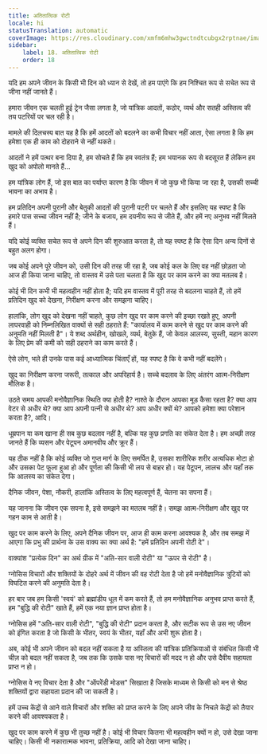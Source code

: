 ```yaml
---
title: अतितात्विक रोटी
locale: hi
statusTranslation: automatic
coverImage: https://res.cloudinary.com/xmfm6mhw3gwctndtcubgx2rptnae/image/upload/v1740468922/small_cover_tratado_de_psicologia_revolucionaria_a4c0dca4e0.webp
sidebar:
    label: 18. अतितात्विक रोटी
    order: 18
---
```

यदि हम अपने जीवन के किसी भी दिन को ध्यान से देखें, तो हम पाएंगे कि हम निश्चित रूप से सचेत रूप से जीना नहीं जानते हैं।

हमारा जीवन एक चलती हुई ट्रेन जैसा लगता है, जो यांत्रिक आदतों, कठोर, व्यर्थ और सतही अस्तित्व की तय पटरियों पर चल रही है।

मामले की दिलचस्प बात यह है कि हमें आदतों को बदलने का कभी विचार नहीं आता, ऐसा लगता है कि हम हमेशा एक ही काम को दोहराने से नहीं थकते।

आदतों ने हमें पत्थर बना दिया है, हम सोचते हैं कि हम स्वतंत्र हैं; हम भयानक रूप से बदसूरत हैं लेकिन हम खुद को अपोलो मानते हैं...

हम यांत्रिक लोग हैं, जो इस बात का पर्याप्त कारण है कि जीवन में जो कुछ भी किया जा रहा है, उसकी सच्ची भावना का अभाव है।

हम प्रतिदिन अपनी पुरानी और बेतुकी आदतों की पुरानी पटरी पर चलते हैं और इसलिए यह स्पष्ट है कि हमारे पास सच्चा जीवन नहीं है; जीने के बजाय, हम दयनीय रूप से जीते हैं, और हमें नए अनुभव नहीं मिलते हैं।

यदि कोई व्यक्ति सचेत रूप से अपने दिन की शुरुआत करता है, तो यह स्पष्ट है कि ऐसा दिन अन्य दिनों से बहुत अलग होगा।

जब कोई अपने पूरे जीवन को, उसी दिन की तरह जी रहा है, जब कोई कल के लिए वह नहीं छोड़ता जो आज ही किया जाना चाहिए, तो वास्तव में उसे पता चलता है कि खुद पर काम करने का क्या मतलब है।

कोई भी दिन कभी भी महत्वहीन नहीं होता है; यदि हम वास्तव में पूरी तरह से बदलना चाहते हैं, तो हमें प्रतिदिन खुद को देखना, निरीक्षण करना और समझना चाहिए।

हालांकि, लोग खुद को देखना नहीं चाहते, कुछ लोग खुद पर काम करने की इच्छा रखते हुए, अपनी लापरवाही को निम्नलिखित वाक्यों से सही ठहराते हैं: "कार्यालय में काम करने से खुद पर काम करने की अनुमति नहीं मिलती है"। ये शब्द अर्थहीन, खोखले, व्यर्थ, बेतुके हैं, जो केवल आलस्य, सुस्ती, महान कारण के लिए प्रेम की कमी को सही ठहराने का काम करते हैं।

ऐसे लोग, भले ही उनके पास कई आध्यात्मिक चिंताएँ हों, यह स्पष्ट है कि वे कभी नहीं बदलेंगे।

खुद का निरीक्षण करना जरूरी, तत्काल और अपरिहार्य है। सच्चे बदलाव के लिए अंतरंग आत्म-निरीक्षण मौलिक है।

उठते समय आपकी मनोवैज्ञानिक स्थिति क्या होती है? नाश्ते के दौरान आपका मूड कैसा रहता है? क्या आप वेटर से अधीर थे? क्या आप अपनी पत्नी से अधीर थे? आप अधीर क्यों थे? आपको हमेशा क्या परेशान करता है?, आदि।

धूम्रपान या कम खाना ही सब कुछ बदलाव नहीं है, बल्कि यह कुछ प्रगति का संकेत देता है। हम अच्छी तरह जानते हैं कि व्यसन और पेटूपन अमानवीय और क्रूर हैं।

यह ठीक नहीं है कि कोई व्यक्ति जो गुप्त मार्ग के लिए समर्पित है, उसका शारीरिक शरीर अत्यधिक मोटा हो और उसका पेट फूला हुआ हो और पूर्णता की किसी भी लय से बाहर हो। यह पेटूपन, लालच और यहाँ तक कि आलस्य का संकेत देगा।

दैनिक जीवन, पेशा, नौकरी, हालांकि अस्तित्व के लिए महत्वपूर्ण हैं, चेतना का सपना हैं।

यह जानना कि जीवन एक सपना है, इसे समझने का मतलब नहीं है। समझ आत्म-निरीक्षण और खुद पर गहन काम से आती है।

खुद पर काम करने के लिए, अपने दैनिक जीवन पर, आज ही काम करना आवश्यक है, और तब समझ में आएगा कि प्रभु की प्रार्थना के उस वाक्य का क्या अर्थ है: "हमें प्रतिदिन अपनी रोटी दे"।

वाक्यांश "प्रत्येक दिन" का अर्थ ग्रीक में "अति-सार वाली रोटी" या "ऊपर से रोटी" है।

ग्नोसिस विचारों और शक्तियों के दोहरे अर्थ में जीवन की वह रोटी देता है जो हमें मनोवैज्ञानिक त्रुटियों को विघटित करने की अनुमति देता है।

हर बार जब हम किसी 'स्वयं' को ब्रह्मांडीय धूल में कम करते हैं, तो हम मनोवैज्ञानिक अनुभव प्राप्त करते हैं, हम "बुद्धि की रोटी" खाते हैं, हमें एक नया ज्ञान प्राप्त होता है।

ग्नोसिस हमें "अति-सार वाली रोटी", "बुद्धि की रोटी" प्रदान करता है, और सटीक रूप से उस नए जीवन को इंगित करता है जो किसी के भीतर, स्वयं के भीतर, यहाँ और अभी शुरू होता है।

अब, कोई भी अपने जीवन को बदल नहीं सकता है या अस्तित्व की यांत्रिक प्रतिक्रियाओं से संबंधित किसी भी चीज़ को बदल नहीं सकता है, जब तक कि उसके पास नए विचारों की मदद न हो और उसे दैवीय सहायता प्राप्त न हो।

ग्नोसिस वे नए विचार देता है और "ऑपरेंडी मोडस" सिखाता है जिसके माध्यम से किसी को मन से श्रेष्ठ शक्तियों द्वारा सहायता प्रदान की जा सकती है।

हमें उच्च केंद्रों से आने वाले विचारों और शक्ति को प्राप्त करने के लिए अपने जीव के निचले केंद्रों को तैयार करने की आवश्यकता है।

खुद पर काम करने में कुछ भी तुच्छ नहीं है। कोई भी विचार कितना भी महत्वहीन क्यों न हो, उसे देखा जाना चाहिए। किसी भी नकारात्मक भावना, प्रतिक्रिया, आदि को देखा जाना चाहिए।

